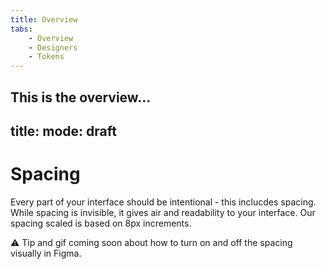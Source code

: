 ```yaml
---
title: Overview
tabs:
    - Overview
    - Designers
    - Tokens
---
```


This is the overview…
---
title: 
mode: draft
---

# Spacing

Every part of your interface should be intentional - this inclucdes spacing. 
While spacing is invisible, it gives air and readability to your interface. 
Our spacing scaled is based on 8px increments.

:warning: Tip and gif coming soon about how to turn on and off the spacing visually in Figma. 


